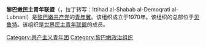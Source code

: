 {{unreferenced|time=2016-08-23T08:47:34+00:00}}
'''黎巴嫩民主青年联盟'''（{{lang-ar|اتحاد الشباب الديمقراطي اللبناني}}，拉丁转写：Ittihad al-Shabab al-Demoqrati al-Lubnani）是[[黎巴嫩共产党|黎巴嫩共产党]]的[[青年翼|青年翼]]。该组织成立于1970年。该组织的总部位于[[贝鲁特|贝鲁特]]。该组织是[[世界民主青年联盟|世界民主青年联盟]]的成员。

[[Category:共产主义青年团|Category:共产主义青年团]]
[[Category:黎巴嫩政治组织|Category:黎巴嫩政治组织]]